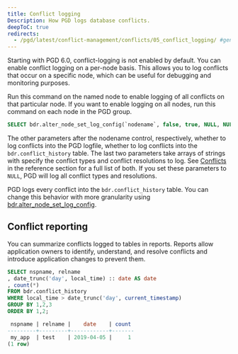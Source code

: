 ```yaml
---
title: Conflict logging
Description: How PGD logs database conflicts.
deepToC: true
redirects:
  - /pgd/latest/conflict-management/conflicts/05_conflict_logging/ #generated for DOCS-1247-PGD-6.0-Docs
---
```


Starting with PGD 6.0, conflict-logging is not enabled by default. You can enable conflict logging on a per-node basis. This allows you to log conflicts that occur on a specific node, which can be useful for debugging and monitoring purposes.

Run this command on the named node to enable logging of all conflicts on that particular node. If you want to enable logging on all nodes, run this command on each node in the PGD group.

```sql
SELECT bdr.alter_node_set_log_config(`nodename`, false, true, NULL, NULL);
```

The other parameters after the nodename control, respectively, whether to log conflicts into the PGD logfile, whether to log conflicts into the `bdr.conflict_history` table. The last two parameters take arrays of strings with specify the conflict types and conflict resolutions to log. See [Conflicts](pgd/latest/reference/tables-views-functions/conflicts/) in the reference section for a full list of both. If you set these parameters to `NULL`, PGD will log all conflict types and resolutions.

PGD logs every conflict into the `bdr.conflict_history` table. You can change this behavior with more granularity using [bdr.alter_node_set_log_config](/pgd/latest/reference/tables-views-functions/conflict_functions/#bdralter_node_set_log_config).

## Conflict reporting

You can summarize conflicts logged to tables in reports. Reports allow application owners to identify, understand, and resolve conflicts and introduce application changes to prevent them.

```sql
SELECT nspname, relname
, date_trunc('day', local_time) :: date AS date
, count(*)
FROM bdr.conflict_history
WHERE local_time > date_trunc('day', current_timestamp)
GROUP BY 1,2,3
ORDER BY 1,2;

 nspname | relname |    date    | count
---------+---------+------------+-------
 my_app  | test    | 2019-04-05 |     1
(1 row)
```
